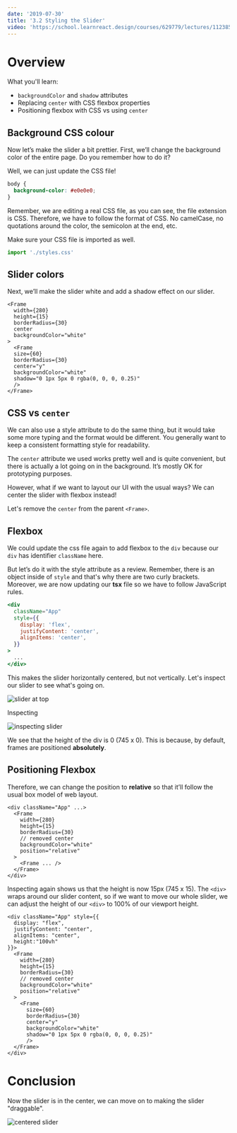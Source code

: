 ```yaml
---
date: '2019-07-30'
title: '3.2 Styling the Slider'
video: 'https://school.learnreact.design/courses/629779/lectures/11238556'
---
```



# Overview

What you'll learn:

- `backgroundColor` and `shadow` attributes
- Replacing `center` with CSS flexbox properties
- Positioning flexbox with CSS vs using `center`

<CourseVideoLink to={props.pageContext.frontmatter.video} />

## Background CSS colour

Now let’s make the slider a bit prettier. First, we’ll change the background color of the entire page. Do you remember how to do it?

Well, we can just update the CSS file!

```css
body {
  background-color: #e0e0e0;
}
```

Remember, we are editing a real CSS file, as you can see, the file extension is CSS. Therefore, we have to follow the format of CSS. No camelCase, no quotations around the color, the semicolon at the end, etc.

Make sure your CSS file is imported as well.

```jsx
import './styles.css'
```

## Slider colors

Next, we’ll make the slider white and add a shadow effect on our slider.

```jsx{6,12-13}
<Frame
  width={280}
  height={15}
  borderRadius={30}
  center
  backgroundColor="white"
>
  <Frame
  size={60}
  borderRadius={30}
  center="y"
  backgroundColor="white"
  shadow="0 1px 5px 0 rgba(0, 0, 0, 0.25)"
  />
</Frame>
```

## CSS vs `center`

We can also use a style attribute to do the same thing, but it would take some more typing and the format would be different. You generally want to keep a consistent formatting style for readability.

The `center` attribute we used works pretty well and is quite convenient, but there is actually a lot going on in the background. It’s mostly OK for prototyping purposes.

However, what if we want to layout our UI with the usual ways? We can center the slider with flexbox instead!

Let's remove the `center` from the parent `<Frame>`.

## Flexbox

We could update the css file again to add flexbox to the `div` because our `div` has identifier `className` here.

But let’s do it with the style attribute as a review. Remember, there is an object inside of `style` and that's why there are two curly brackets. Moreover, we are now updating our **tsx** file so we have to follow JavaScript rules.

```jsx
<div
  className="App"
  style={{
    display: 'flex',
    justifyContent: 'center',
    alignItems: 'center',
  }}
>
  ...
</div>
```

This makes the slider horizontally centered, but not vertically. Let's inspect our slider to see what's going on.

![slider at top](./top.png)

Inspecting

![inspecting slider](./height0.png)

We see that the height of the div is 0 (745 x 0). This is because, by default, frames are positioned **absolutely**.

## Positioning Flexbox

Therefore, we can change the position to **relative** so that it’ll follow the usual box model of web layout.

```jsx{8}
<div className="App" ...>
  <Frame
    width={280}
    height={15}
    borderRadius={30}
    // removed center
    backgroundColor="white"
    position="relative"
  >
    <Frame ... />
  </Frame>
</div>
```

Inspecting again shows us that the height is now 15px (745 x 15). The `<div>` wraps around our slider content, so if we want to move our whole slider, we can adjust the height of our `<div>` to 100% of our viewport height.

```jsx{5}
<div className="App" style={{
  display: "flex",
  justifyContent: "center",
  alignItems: "center",
  height:"100vh"
}}>
  <Frame
    width={280}
    height={15}
    borderRadius={30}
    // removed center
    backgroundColor="white"
    position="relative"
  >
    <Frame
      size={60}
      borderRadius={30}
      center="y"
      backgroundColor="white"
      shadow="0 1px 5px 0 rgba(0, 0, 0, 0.25)"
      />
  </Frame>
</div>
```

# Conclusion

Now the slider is in the center, we can move on to making the slider "draggable".

![centered slider](./center.png)
